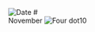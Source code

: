 
<Image src="/title-imprint.png" height={50} width={50} alt="Date" className="title-imprint"/>
# <div id="date">November <Image className="four-dot" src="/four-dot.png" height={15} width={15} alt="Four dot" />10</div>
